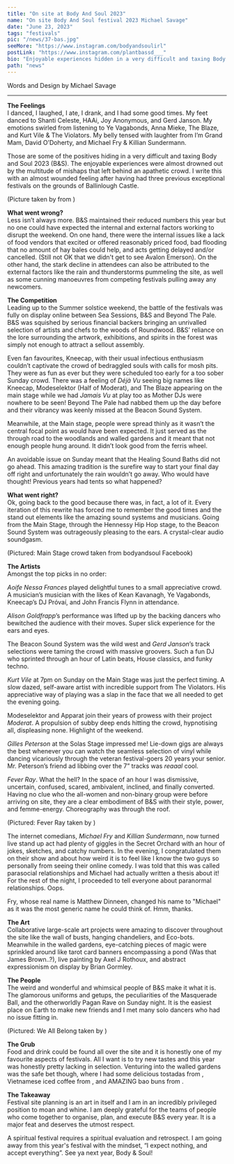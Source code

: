 ---
title: "On site at Body And Soul 2023"
name: "On site Body And Soul festival 2023 Michael Savage"
date: "June 23, 2023"
tags: "festivals"
pic: "/news/37-bas.jpg"
seeMore: "https://www.instagram.com/bodyandsoulirl"
postLink: "https://www.instagram.com/plantbassd___"
bio: "Enjoyable experiences hidden in a very difficult and taxing Body and Soul 2023"
path: "news"
---

<p className="smallText">Words and Design by Michael Savage</p>

<hr />

**The Feelings**  
I danced, I laughed, I ate, I drank, and I had some good times. My feet danced to Shanti Celeste, HAAi, Joy Anonymous, and Gerd Janson. My emotions swirled from listening to Ye Vagabonds, Anna Mieke, The Blaze, and Kurt Vile & The Violators. My belly tensed with laughter from I’m Grand Mam, David O’Doherty, and Michael Fry & Killian Sundermann.

Those are some of the positives hiding in a very difficult and taxing Body and Soul 2023 (B&S). The enjoyable experiences were almost drowned out by the multitude of mishaps that left behind an apathetic crowd. I write this with an almost wounded feeling after having had three previous exceptional festivals on the grounds of Ballinlough Castle.

<Picture src="/news/37-raining.jpg" alt="two girls in rain" size={1200} />
(Picture taken by <HoverLink
  url="https://www.instagram.com/gerbinhopower/"
  name="@gerbinhopower"
  external
/> from <HoverLink
  url="https://www.instagram.com/kellsphotographyclub/"
  name="@kellsphotographyclub"
  external
/> )

**What went wrong?**  
Less isn’t always more. B&S maintained their reduced numbers this year but no one could have expected the internal and external factors working to disrupt the weekend. On one hand, there were the internal issues like a lack of food vendors that excited or offered reasonably priced food, bad flooding that no amount of hay bales could help, and acts getting delayed and/or cancelled. (Still not OK that we didn't get to see Avalon Emerson). On the other hand, the stark decline in attendees can also be attributed to the external factors like the rain and thunderstorms pummeling the site, as well as some cunning manoeuvres from competing festivals pulling away any newcomers.

**The Competition**  
Leading up to the Summer solstice weekend, the battle of the festivals was fully on display online between Sea Sessions, B&S and Beyond The Pale. B&S was squished by serious financial backers bringing an unrivalled selection of artists and chefs to the woods of Roundwood. B&S’ reliance on the lore surrounding the artwork, exhibitions, and spirits in the forest was simply not enough to attract a sellout assembly.

Even fan favourites, Kneecap, with their usual infectious enthusiasm couldn’t captivate the crowd of bedraggled souls with calls for mosh pits. They were as fun as ever but they were scheduled too early for a too sober Sunday crowd. There was a feeling of _Déjà Vu_ seeing big names like Kneecap, Modeselektor (Half of Moderat), and The Blaze appearing on the main stage while we had _Jamais Vu_ at play too as Mother DJs were nowhere to be seen! Beyond The Pale had nabbed them up the day before and their vibrancy was keenly missed at the Beacon Sound System.

Meanwhile, at the Main stage, people were spread thinly as it wasn’t the central focal point as would have been expected. It just served as the through road to the woodlands and walled gardens and it meant that not enough people hung around. It didn’t look good from the ferris wheel.

An avoidable issue on Sunday meant that the Healing Sound Baths did not go ahead. This amazing tradition is the surefire way to start your final day off right and unfortunately the rain wouldn’t go away. Who would have thought! Previous years had tents so what happened?

**What went right?**  
Ok, going back to the good because there was, in fact, a lot of it. Every iteration of this rewrite has forced me to remember the good times and the stand out elements like the amazing sound systems and musicians. Going from the Main Stage, through the Hennessy Hip Hop stage, to the Beacon Sound System was outrageously pleasing to the ears. A crystal-clear audio soundgasm.

<Picture src="/news/37-crowd.jpg" alt="Main Stage crowd taken from odyandsoul" size={1200} />
(Pictured: Main Stage crowd taken from bodyandsoul Facebook)

**The Artists**  
Amongst the top picks in no order:

_Aoife Nessa Frances_ played delightful tunes to a small appreciative crowd. A musician’s musician with the likes of Kean Kavanagh, Ye Vagabonds, Kneecap’s DJ Próvaí, and John Francis Flynn in attendance.

_Alison Goldfrapp_’s performance was lifted up by the backing dancers who bewitched the audience with their moves. Super slick experience for the ears and eyes.

The Beacon Sound System was the wild west and _Gerd Janson_’s track selections were taming the crowd with massive groovers. Such a fun DJ who sprinted through an hour of Latin beats, House classics, and funky techno.

_Kurt Vile_ at 7pm on Sunday on the Main Stage was just the perfect timing. A slow dazed, self-aware artist with incredible support from The Violators. His appreciative way of playing was a slap in the face that we all needed to get the evening going.

Modeselektor and Apparat join their years of prowess with their project _Moderat_. A propulsion of subby deep ends hitting the crowd, hypnotising all, displeasing none. Highlight of the weekend.

_Gilles Peterson_ at the Solas Stage impressed me! Lie-down gigs are always the best whenever you can watch the seamless selection of vinyl while dancing vicariously through the veteran festival-goers 20 years your senior. Mr. Peterson’s friend ad libbing over the 7” tracks was _reaaal_ cool.

_Fever Ray_. What the hell? In the space of an hour I was dismissive, uncertain, confused, scared, ambivalent, inclined, and finally converted. Having no clue who the all-women and non-binary group were before arriving on site, they are a clear embodiment of B&S with their style, power, and femme-energy. Choreography was through the roof.

<Picture src="/news/37-fever-ray.jpg" alt="Fever Ray trio" size={1200} />
(Pictured: Fever Ray taken by <HoverLink
  url="https://www.instagram.com/cianlookalive/"
  name="@cianlookalive"
  external
/> )

The internet comedians, _Michael Fry_ and _Killian Sundermann_, now turned live stand up act had plenty of giggles in the Secret Orchard with an hour of jokes, sketches, and catchy numbers. In the evening, I congratulated them on their show and about how weird it is to feel like I know the two guys so personally from seeing their online comedy. I was told that this was called parasocial relationships and Michael had actually written a thesis about it! For the rest of the night, I proceeded to tell everyone about paranormal relationships. Oops.

Fry, whose real name is Matthew Dinneen, changed his name to "Michael" as it was the most generic name he could think of. Hmm, thanks.

**The Art**  
Collaborative large-scale art projects were amazing to discover throughout the site like the wall of busts, hanging chandeliers, and Eco-bots. Meanwhile in the walled gardens, eye-catching pieces of magic were sprinkled around like tarot card banners encompassing a pond (Was that James Brown..?), live painting by Axel J Rothoux, and abstract expressionism on display by Brian Gormley.

**The People**  
The weird and wonderful and whimsical people of B&S make it what it is. The glamorous uniforms and getups, the peculiarities of the Masquerade Ball, and the otherworldly Pagan Rave on Sunday night. It is the easiest place on Earth to make new friends and I met many solo dancers who had no issue fitting in.

<Picture src="/news/37-we-all-belong.jpg" alt="we all belong art banner" size={1200} />
(Pictured: We All Belong taken by <HoverLink
  url="https://www.instagram.com/s0phief0rd/"
  name="@s0phief0rd"
  external
/>
)

**The Grub**  
Food and drink could be found all over the site and it is honestly one of my favourite aspects of festivals. All I want is to try new tastes and this year was honestly pretty lacking in selection. Venturing into the walled gardens was the safe bet though, where I had some delicious tostadas from <HoverLink url="https://www.instagram.com/ixca.ie/" name="@ixca.ie" external />, Vietnamese iced coffee from <HoverLink url="https://www.instagram.com/happyvalleycoffeebox/" name="@happyvalleycoffeebox" external />, and AMAZING bao buns from <HoverLink url="https://www.instagram.com/meimei_dublin/" name="@meimei_dublin" external />.

**The Takeaway**  
Festival site planning is an art in itself and I am in an incredibly privileged position to moan and whine. I am deeply grateful for the teams of people who come together to organise, plan, and execute B&S every year. It is a major feat and deserves the utmost respect.

A spiritual festival requires a spiritual evaluation and retrospect. I am going away from this year's festival with the mindset, “I expect nothing, and accept everything”. See ya next year, Body & Soul!

